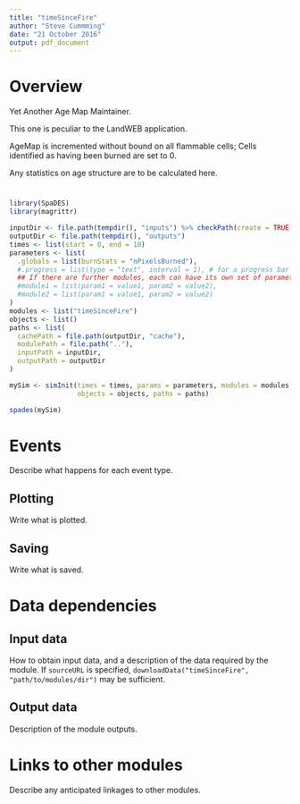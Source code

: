 ```yaml
---
title: "timeSinceFire"
author: "Steve Cummming"
date: "21 October 2016"
output: pdf_document
---
```


# Overview

Yet Another Age Map Maintainer.

This one is peculiar to the LandWEB application.

AgeMap is incremented without bound on all flammable cells;
Cells identified as having been burned are set to 0.

Any statistics on age structure are to be calculated here. 

#

```r
library(SpaDES)
library(magrittr)

inputDir <- file.path(tempdir(), "inputs") %>% checkPath(create = TRUE)
outputDir <- file.path(tempdir(), "outputs")
times <- list(start = 0, end = 10)
parameters <- list(
  .globals = list(burnStats = "nPixelsBurned"),
  #.progress = list(type = "text", interval = 1), # for a progress bar
  ## If there are further modules, each can have its own set of parameters:
  #module1 = list(param1 = value1, param2 = value2),
  #module2 = list(param1 = value1, param2 = value2)
)
modules <- list("timeSinceFire")
objects <- list()
paths <- list(
  cachePath = file.path(outputDir, "cache"),
  modulePath = file.path(".."),
  inputPath = inputDir,
  outputPath = outputDir
)

mySim <- simInit(times = times, params = parameters, modules = modules,
                 objects = objects, paths = paths)

spades(mySim)
```

# Events

Describe what happens for each event type.

## Plotting

Write what is plotted.

## Saving

Write what is saved.

# Data dependencies

## Input data

How to obtain input data, and a description of the data required by the module.
If `sourceURL` is specified, `downloadData("timeSinceFire", "path/to/modules/dir")` may be sufficient.

## Output data

Description of the module outputs.

# Links to other modules

Describe any anticipated linkages to other modules.


